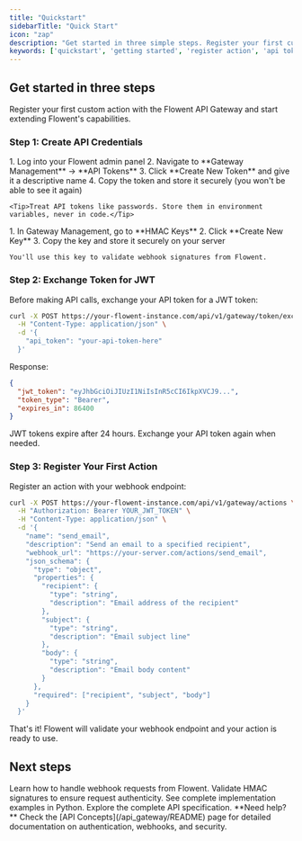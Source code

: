 ```yaml
---
title: "Quickstart"
sidebarTitle: "Quick Start"
icon: "zap"
description: "Get started in three simple steps. Register your first custom action with the Flowent API Gateway in minutes."
keywords: ['quickstart', 'getting started', 'register action', 'api token', 'webhook']
---
```


## Get started in three steps

Register your first custom action with the Flowent API Gateway and start extending Flowent's capabilities.

### Step 1: Create API Credentials

<AccordionGroup>
  <Accordion icon="lock" title="Get your API token">
    1. Log into your Flowent admin panel
    2. Navigate to **Gateway Management** → **API Tokens**
    3. Click **Create New Token** and give it a descriptive name
    4. Copy the token and store it securely (you won't be able to see it again)

    <Tip>Treat API tokens like passwords. Store them in environment variables, never in code.</Tip>
  </Accordion>
  <Accordion icon="shield" title="Create HMAC key">
    1. In Gateway Management, go to **HMAC Keys**
    2. Click **Create New Key**
    3. Copy the key and store it securely on your server

    You'll use this key to validate webhook signatures from Flowent.
  </Accordion>
</AccordionGroup>

### Step 2: Exchange Token for JWT

Before making API calls, exchange your API token for a JWT token:

```bash
curl -X POST https://your-flowent-instance.com/api/v1/gateway/token/exchange \
  -H "Content-Type: application/json" \
  -d '{
    "api_token": "your-api-token-here"
  }'
```

Response:
```json
{
  "jwt_token": "eyJhbGciOiJIUzI1NiIsInR5cCI6IkpXVCJ9...",
  "token_type": "Bearer",
  "expires_in": 86400
}
```

<Info>
  JWT tokens expire after 24 hours. Exchange your API token again when needed.
</Info>

### Step 3: Register Your First Action

Register an action with your webhook endpoint:

```bash
curl -X POST https://your-flowent-instance.com/api/v1/gateway/actions \
  -H "Authorization: Bearer YOUR_JWT_TOKEN" \
  -H "Content-Type: application/json" \
  -d '{
    "name": "send_email",
    "description": "Send an email to a specified recipient",
    "webhook_url": "https://your-server.com/actions/send_email",
    "json_schema": {
      "type": "object",
      "properties": {
        "recipient": {
          "type": "string",
          "description": "Email address of the recipient"
        },
        "subject": {
          "type": "string",
          "description": "Email subject line"
        },
        "body": {
          "type": "string",
          "description": "Email body content"
        }
      },
      "required": ["recipient", "subject", "body"]
    }
  }'
```

That's it! Flowent will validate your webhook endpoint and your action is ready to use.

## Next steps

<CardGroup cols={2}>

<Card title="Webhook Implementation" icon="webhook" href="/api_gateway/README#webhook-implementation">
  Learn how to handle webhook requests from Flowent.
</Card>

<Card title="Signature Validation" icon="lock" href="/api_gateway/README#signature-validation">
  Validate HMAC signatures to ensure request authenticity.
</Card>

<Card title="Code Examples" icon="code" href="/api_gateway/examples/python/README">
  See complete implementation examples in Python.
</Card>

<Card title="API Reference" icon="terminal" href="/api-reference/introduction">
  Explore the complete API specification.
</Card>

</CardGroup>

<Note>
  **Need help?** Check the [API Concepts](/api_gateway/README) page for detailed documentation on authentication, webhooks, and security.
</Note>
